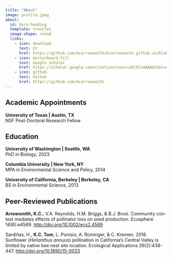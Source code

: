 ```yaml
---
title: "About"
image: profile.jpeg
about:
  id: hero-heading
  template: trestles
  image-shape: round
  links:
    - icon: download
      text: CV
      href: https://github.com/kcarrowsmith/kcarrowsmith.github.io/blob/de46e34c67379143b000db55f80734274c7ebfc7/KCA_CV.pdf
    - icon: mortarboard-fill
      text: Google Scholar
      href: https://scholar.google.com/citations?user=2DlSCv4AAAAJ&hl=en&oi=ao
    - icon: github
      text: Github
      href: https://github.com/kcarrowsmith
---
```


::: {#hero-heading}

## Academic Appointments

**University of Texas \| Austin, TX**\
NSF Post-Doctoral Research Fellow

## Education

**University of Washington \| Seattle, WA**\
PhD in Biology, 2023

**Columbia University \| New York, NY**\
MPA in Environmental Science and Policy, 2014

**University of California, Berkeley \| Berkeley, CA**\
BS in Environmental Science, 2013

## Peer-Reviewed Publications

**Arrowsmith, K.C.**, V.A. Reynolds, H.M. Briggs, & B.J. Brosi. Community con- text mediates effects of pollinator loss on seed production. Ecosphere 14(6):e4569. [http://doi.org/10.1002/ecs2.4569](http://doi.org/10.1002/ecs2.4569)

Sardiñas, H., **K.C. Tom**, L. Ponisio, A. Rominger, & C. Kremen. 2016. Sunflower (*Helianthus annuus*) pollination in California’s Central Valley is limited by native bee nest site location. Ecological Applications 26(2):438-447. [http://doi.org/10.1890/15-0033](http://doi.org/10.1890/15-0033)

:::
